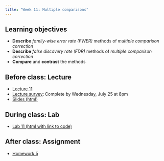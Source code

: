 ```yaml
---
title: "Week 11: Multiple comparisons"
---
```


## Learning objectives

* **Describe** *family-wise error rate (FWER)* methods of *multiple comparison correction*
* **Describe** *false discovery rate (FDR)* methods of *multiple comparison correction*
* **Compare** and **contrast** the methods

## Before class: Lecture 

* [Lecture 11](https://youtu.be/bGzXj8K74L8){target="_blank"} 
* [Lecture survey](https://forms.gle/v6o4wU8VPgRCLTiq7){target="_blank"}: Complete by Wednesday, July 25 at 8pm
* [Slides (html)](../slides/BTS510-24-11.qmd){target="_blank"}
    
## During class: Lab

* [Lab 11 (html with link to code)](../lab/BTS510-24-lab11.qmd){target="_blank"}

## After class: Assignment

* [Homework 5](../assignments/hw5.qmd){target="_blank"}
